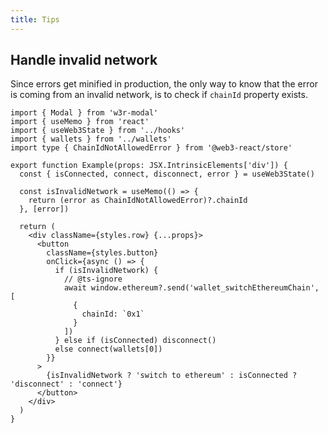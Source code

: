 ```yaml
---
title: Tips
---
```


## Handle invalid network

Since errors get minified in production, the only way to know that the error is coming from an invalid network, is to check if `chainId` property exists.

```tsx
import { Modal } from 'w3r-modal'
import { useMemo } from 'react'
import { useWeb3State } from '../hooks'
import { wallets } from '../wallets'
import type { ChainIdNotAllowedError } from '@web3-react/store'

export function Example(props: JSX.IntrinsicElements['div']) {
  const { isConnected, connect, disconnect, error } = useWeb3State()

  const isInvalidNetwork = useMemo(() => {
    return (error as ChainIdNotAllowedError)?.chainId
  }, [error])

  return (
    <div className={styles.row} {...props}>
      <button
        className={styles.button}
        onClick={async () => {
          if (isInvalidNetwork) {
            // @ts-ignore
            await window.ethereum?.send('wallet_switchEthereumChain', [
              {
                chainId: `0x1`
              }
            ])
          } else if (isConnected) disconnect()
          else connect(wallets[0])
        }}
      >
        {isInvalidNetwork ? 'switch to ethereum' : isConnected ? 'disconnect' : 'connect'}
      </button>
    </div>
  )
}
```
